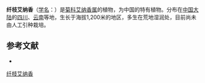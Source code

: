 {{Speciesbox
| name = 纤枝艾纳香
| status = 
| status_system = 
| image =
| genus = Blumea
| species = veronicifolia
| authority = Franch.
}}

'''纤枝艾纳香'''（[[学名|学名]]：{{lang|la|''Blumea veronicifolia''}}）是[[菊科|菊科]][[艾纳香属|艾纳香属]]的植物，为中国的特有植物。分布在[[中国大陆|中国大陆]]的[[四川|四川]]、[[云南|云南]]等地，生长于海拔1,200米的地区，多生在荒地湿润处，目前尚未由人工引种栽培。

== 参考文献 ==
<div class="references-small">
* {{cite web| url =http://www.bioinfo.cn/db05/KmzwSpecies.php?action=view&id=3255| title =纤枝艾纳香| work =《中国高等植物数据库全库》| publisher =中国科学院微生物研究所| author =昆明植物研究所| accessdate =2009-02-24| deadurl =yes| archiveurl =https://web.archive.org/web/20160305080936/http://www.bioinfo.cn/db05/KmzwSpecies.php?action=view&id=3255| archivedate =2016-03-05}}
</div>

{{taxonbar}}

[[Category:艾纳香属|纤枝艾纳香]]


{{植物小作品}}